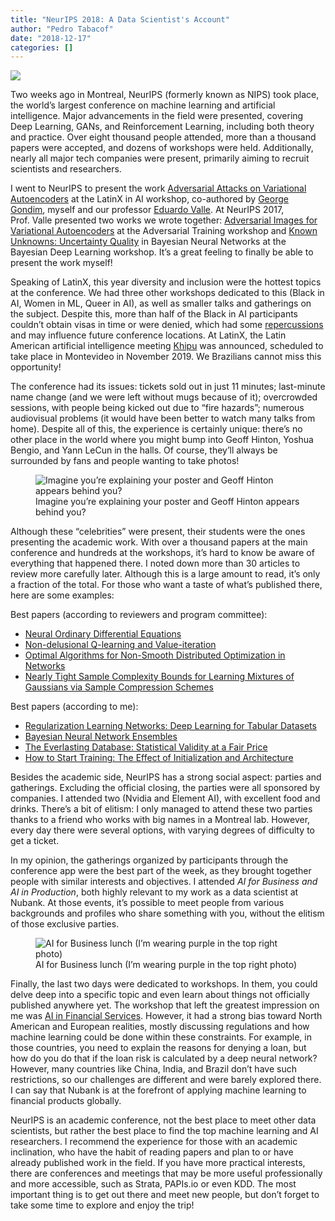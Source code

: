 ```yaml
---
title: "NeurIPS 2018: A Data Scientist's Account"
author: "Pedro Tabacof"
date: "2018-12-17"
categories: []
---
```


![](montreal.jpeg)

Two weeks ago in Montreal, NeurIPS (formerly known as NIPS) took place, the world's largest conference on machine learning and artificial intelligence. Major advancements in the field were presented, covering Deep Learning, GANs, and Reinforcement Learning, including both theory and practice. Over eight thousand people attended, more than a thousand papers were accepted, and dozens of workshops were held. Additionally, nearly all major tech companies were present, primarily aiming to recruit scientists and researchers. 

I went to NeurIPS to present the work [Adversarial Attacks on Variational Autoencoders](https://arxiv.org/abs/1806.04646) at the LatinX in AI workshop, co-authored by [George Gondim](https://www.linkedin.com/in/george-gondim/), myself and our professor [Eduardo Valle](https://www.linkedin.com/in/eduardovalle/). At NeurIPS 2017, Prof. Valle presented two works we wrote together: [Adversarial Images for Variational Autoencoders](https://arxiv.org/abs/1612.00155) at the Adversarial Training workshop and [Known Unknowns: Uncertainty Quality](https://arxiv.org/abs/1612.01251) in Bayesian Neural Networks at the Bayesian Deep Learning workshop. It's a great feeling to finally be able to present the work myself!

Speaking of LatinX, this year diversity and inclusion were the hottest topics at the conference. We had three other workshops dedicated to this (Black in AI, Women in ML, Queer in AI), as well as smaller talks and gatherings on the subject. Despite this, more than half of the Black in AI participants couldn't obtain visas in time or were denied, which had some [repercussions](https://www.bloomberg.com/news/articles/2018-11-30/visa-issues-cast-shadow-on-canada-s-moment-in-the-ai-spotlight#xj4y7vzkg) and may influence future conference locations. At LatinX, the Latin American artificial intelligence meeting [Khipu](https://khipu.ai/) was announced, scheduled to take place in Montevideo in November 2019. We Brazilians cannot miss this opportunity!

The conference had its issues: tickets sold out in just 11 minutes; last-minute name change (and we were left without mugs because of it); overcrowded sessions, with people being kicked out due to "fire hazards"; numerous audiovisual problems (it would have been better to watch many talks from home). Despite all of this, the experience is certainly unique: there's no other place in the world where you might bump into Geoff Hinton, Yoshua Bengio, and Yann LeCun in the halls. Of course, they'll always be surrounded by fans and people wanting to take photos!

![Imagine you're explaining your poster and Geoff Hinton appears behind you?](hinton.jpeg){fig-align="left"}

Although these "celebrities" were present, their students were the ones presenting the academic work. With over a thousand papers at the main conference and hundreds at the workshops, it's hard to know be aware of everything that happened there. I noted down more than 30 articles to review more carefully later. Although this is a large amount to read, it's only a fraction of the total. For those who want a taste of what's published there, here are some examples:

Best papers (according to reviewers and program committee):

 * [Neural Ordinary Differential Equations](https://arxiv.org/abs/1806.07366)
 * [Non-delusional Q-learning and Value-iteration](https://papers.nips.cc/paper/8200-non-delusional-q-learning-and-value-iteration)
 * [Optimal Algorithms for Non-Smooth Distributed Optimization in Networks](https://arxiv.org/abs/1806.00291)
 * [Nearly Tight Sample Complexity Bounds for Learning Mixtures of Gaussians via Sample Compression Schemes](https://papers.nips.cc/paper/7601-nearly-tight-sample-complexity-bounds-for-learning-mixtures-of-gaussians-via-sample-compression-schemes)

Best papers (according to me):

 * [Regularization Learning Networks: Deep Learning for Tabular Datasets](https://arxiv.org/abs/1805.06440)
 * [Bayesian Neural Network Ensembles](https://arxiv.org/abs/1811.12188)
 * [The Everlasting Database: Statistical Validity at a Fair Price](https://arxiv.org/abs/1803.04307)
 * [How to Start Training: The Effect of Initialization and Architecture](https://papers.nips.cc/paper/7338-how-to-start-training-the-effect-of-initialization-and-architecture)

Besides the academic side, NeurIPS has a strong social aspect: parties and gatherings. Excluding the official closing, the parties were all sponsored by companies. I attended two (Nvidia and Element AI), with excellent food and drinks. There's a bit of elitism: I only managed to attend these two parties thanks to a friend who works with big names in a Montreal lab. However, every day there were several options, with varying degrees of difficulty to get a ticket.

In my opinion, the gatherings organized by participants through the conference app were the best part of the week, as they brought together people with similar interests and objectives. I attended _AI for Business and AI in Production_, both highly relevant to my work as a data scientist at Nubank. At those events, it's possible to meet people from various backgrounds and profiles who share something with you, without the elitism of those exclusive parties.

![AI for Business lunch (I'm wearing purple in the top right photo)](ai_business.jpeg)

Finally, the last two days were dedicated to workshops. In them, you could delve deep into a specific topic and even learn about things not officially published anywhere yet. The workshop that left the greatest impression on me was [AI in Financial Services](https://nips.cc/Conferences/2018/Schedule?showEvent=10908). However, it had a strong bias toward North American and European realities, mostly discussing regulations and how machine learning could be done within these constraints. For example, in those countries, you need to explain the reasons for denying a loan, but how do you do that if the loan risk is calculated by a deep neural network? However, many countries like China, India, and Brazil don't have such restrictions, so our challenges are different and were barely explored there. I can say that Nubank is at the forefront of applying machine learning to financial products globally.

NeurIPS is an academic conference, not the best place to meet other data scientists, but rather the best place to find the top machine learning and AI researchers. I recommend the experience for those with an academic inclination, who have the habit of reading papers and plan to or have already published work in the field. If you have more practical interests, there are conferences and meetings that may be more useful professionally and more accessible, such as Strata, PAPIs.io or even KDD. The most important thing is to get out there and meet new people, but don't forget to take some time to explore and enjoy the trip!
